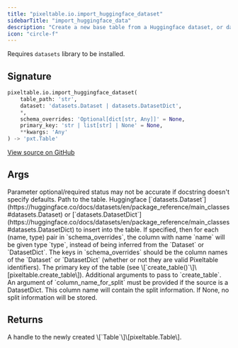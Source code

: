 ```yaml
---
title: "pixeltable.io.import_huggingface_dataset"
sidebarTitle: "import_huggingface_data"
description: "Create a new base table from a Huggingface dataset, or dataset dict with multiple splits."
icon: "circle-f"
---
```

Requires `datasets` library to be installed.


## Signature

```python
pixeltable.io.import_huggingface_dataset(
    table_path: 'str',
    dataset: 'datasets.Dataset | datasets.DatasetDict',
    *,
    schema_overrides: 'Optional[dict[str, Any]]' = None,
    primary_key: 'str | list[str] | None' = None,
    **kwargs: 'Any'
) -> 'pxt.Table'
```

<a href="https://github.com/pixeltable/pixeltable/blob/main/pixeltable/io/hf_datasets.py#L92" target="_self">View source on GitHub</a>

## Args

<Note>
Parameter optional/required status may not be accurate if docstring doesn't specify defaults.
</Note>

<ParamField path="table_path" type="str" required>
  Path to the table.


</ParamField>

<ParamField path="dataset" type="datasets.Dataset | datasets.DatasetDict" required>
  Huggingface [`datasets.Dataset`](https://huggingface.co/docs/datasets/en/package_reference/main_classes#datasets.Dataset) or [`datasets.DatasetDict`](https://huggingface.co/docs/datasets/en/package_reference/main_classes#datasets.DatasetDict) to insert into the table.


</ParamField>

<ParamField path="schema_overrides" type="Optional[dict[str, Any]]" >
  If specified, then for each (name, type) pair in `schema_overrides`, the column with name `name` will be given type `type`, instead of being inferred from the `Dataset` or `DatasetDict`. The keys in `schema_overrides` should be the column names of the `Dataset` or `DatasetDict` (whether or not they are valid Pixeltable identifiers).


</ParamField>

<ParamField path="primary_key" type="str | list[str] | None" >
  The primary key of the table (see \[`create_table()`\]\[pixeltable.create_table\]).


</ParamField>

<ParamField path="kwargs" type="Any" required>
  Additional arguments to pass to `create_table`. An argument of `column_name_for_split` must be provided if the source is a DatasetDict. This column name will contain the split information. If None, no split information will be stored.


</ParamField>

## Returns

<ResponseField name="return" type="any" required>
  A handle to the newly created \[`Table`\]\[pixeltable.Table\].


</ResponseField>

